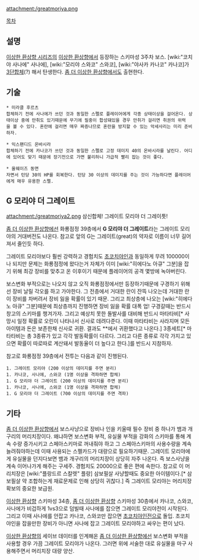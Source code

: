 attachment:/greatmoriya.png

[[목차]]
== 설명 ==
[[이상한 환상향 시리즈]]의 [[이상한 환상향]]에서 등장하는 스키마성 3주차 보스. [wiki:"코치야 사나에" 사나에], [wiki:"모리야 스와코" 스와코], [wiki:"야사카 카나코" 카나코]가 [[아포리아|3단합체]](?) 해서 탄생한다. [[좀 더 이상한 환상향]]에서도 출현한다.

== 기술 ==
 * 미라클 후르츠
 합체하기 전에 사나에가 쓰던 것과 동일한 스펠로 플레이어에게 각종 상태이상을 걸어온다. 상태이상 중에 만취도 있기때문에 무기에 필중이 합성돼있을 경우 만취가 걸리면 취권의 위력을 볼 수 있다. 혼란에 걸리면 매우 짜증나므로 혼란을 방지할 수 있는 악세사리는 미리 준비하자.

 * 익스팬디드 온바시라
 합체하기 전에 카나코가 쓰던 것과 동일한 스펠로 고정 데미지 40의 온바시라를 날린다. 어디에 있어도 맞기 때문에 장기전으로 가면 불리하니 가급적 빨리 잡는 것이 좋다.

 * 올웨이즈 동면
 자면서 턴당 30의 HP를 회복한다. 턴당 30 이상의 데미지를 주는 것이 가능하다면 플레이어에게 매우 유용한 스펠.

== G 모리야 더 그레이트 ==
attachment:/greatmoriya2.png
삼신합체! 그레이트 모리야 더 그레이틋!

[[좀 더 이상한 환상향]]에선 화룡점정 39층에서 '''G 모리야 더 그레이트'''라는 그레이트 모리야의 거대버전도 나온다. 참고로 앞의 G는 그레이트(great)의 약자로 이름이 너무 길어져서 줄인듯 하다.

그레이트 모리야보다 훨씬 강력하고 경험치도 [[초코치야인]]과 동일하게 무려 100000이나 되지만 문제는 화룡점정에 왔다는거 자체가 이미 [wiki:"히에다노 아큐" 그분]을 잡기 위해 최강 장비를 맞추고 온 이후이기 때문에 플레이어의 공격 몇방에 녹아버린다.

보스변화 부적으로는 나오지 않고 오직 화룡점정에서만 등장하기때문에 구경하기 위해선 장비 날릴 각오를 하고 가야한다. 그 전층에서 거대한 란이 잔뜩 나오는데 거대한 란이 장비를 차버려서 장비 잃을 확률이 있기 때문. 그리고 최상층에 나오는 [wiki:"히에다노 아큐" 그분]때문에 최상층까지 진행하면 장비 잃을 확률 대폭 업! 구경갈때는 반드시 창고의 스키마를 챙겨가자. 그리고 예상치 못한 돌발사를 대비해 반드시 마타타비[* 사망시 일정 확률로 오린이 나타나서 신사로 데려다준다. 이때 마타타비는 사라지며 모든 아이템과 돈은 보존한채 신사로 귀환. 결과도 **에서 귀환했다고 나온다.] 3종세트[* 마타타비는 총 3종류가 있고 각각 발동확률이 다르다. 그리고 다른 종류로 각각 가지고 있으면 확률이 따로따로 계산돼서 발동율이 더 높다고 한다.]를 반드시 지참하자.

참고로 화룡점정 39층에서 전투는 다음과 같이 진행된다.
 1. 그레이트 모리야 (200 이상의 데미지를 주면 분리)
 1. 카나코, 사나에, 스와코 (1명 이상을 격파하면 합체)
 1. G 모리야 더 그레이트 (200 이상의 데미지를 주면 분리)
 1. 카나코, 사나에, 스와코 (1명 이상을 격파하면 합체)
 1. G 모리야 더 그레이트 (700 이상의 데미지를 주면 격파)

== 기타 ==
[[좀 더 이상한 환상향]]에서 보스사냥으로 장비나 인을 키울때 필수 장비 중 하나가 뱀과 개구리의 머리치장이다. 왜냐하면 보스변화 부적, 유실물 부적을 강화의 스키마를 통해 계속 수량 증가시키고 스페아스키마로 꺼내줘야 하고 그 스페아스키마의 사용수량을 계속 늘려줘야하는데 이때 사용되는 스펠카드가 대량으로 필요하기때문. 그레이트 모리야에게 유실물을 던지다보면 뱀과 개구리의 머리치장이 상당히 자주 나온다. 즉 보스사냥을 계속 이어나가게 해주는 구세주. 경험치도 20000으로 좋은 편에 속한다. 참고로 이 머리치장은 [wiki:"플랑드르 스칼렛" 플랑] 삼보필살 사냥할때도 중요한 아이템이다.[* 삼보필살 약 조합하는게 재료문제로 인해 상당히 귀찮다.] 즉 그레이트 모리야는 머리치장 확보의 중요한 보급원.

[[이상한 환상향]] 스키마성 34층, [[좀 더 이상한 환상향]] 스키마성 30층에서 카나코, 스와코, 사나에가 비겁하게 1vs3으로 덤빌때 사나에를 잡으면 그레이트 모리야전이 시작된다. 그리고 이때 사나에를 안잡고 카나코, 스와코만 잡으면 [[초코치야인]]전으로 돌입. 초코치야인을 잡을만한 장비가 아니면 사나에 잡고 그레이트 모리야하고 싸우는 편이 났다.

[[이상한 환상향]]의 세이브 데이터를 인계해온 [[좀 더 이상한 환상향]]에선 보스변화 부적을 사용할 경우 가끔 그레이트 모리야가 나온다. 그러면 위에 서술한 대로 유실물을 마구 사용해주면서 머리치장 대량 양산.
